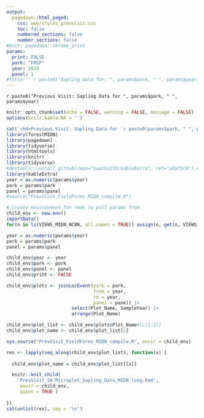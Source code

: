 ```yaml
---
output: 
  pagedown::html_paged:
    css: www/styles_prevvisit.css
    toc: false
    numbered_sections: false
    number_sections: false
#knit: pagedown::chrome_print
params: 
  print: FALSE
  park: "FRSP"
  year: 2019
  panel: 1
#title: '`r paste0("Sapling data for: ", params$park, " ", params$year)`'
---
```

<span class="shorttitle">`r paste0("Previous Visit: Sapling Data for ", params$park, " ", params$year)`</span>

```r
knitr::opts_chunk$set(echo = FALSE, warning = FALSE, message = FALSE)
options(knitr.kable.NA = '')
```

```r
cat('<h4>Previous Visit: Sapling Data for `r paste0(params$park, " ", params$year)`</h4>')
library(forestMIDN)
library(pagedown)
library(tidyverse)
library(htmltools)
library(knitr)
library(tidyverse)
#devtools::install_github(repo="haozhu233/kableExtra", ref="a6af5c0") # for collapse_rows()
library(kableExtra)
year = as.numeric(params$year)
park = params$park
panel = params$panel
#source("PrevVisit_FieldForms_MIDN_compile.R") 
```

```r
# Create environment for rmds to pull params from
child_env <- new.env()
importData()
for(n in ls(VIEWS_MIDN_NCBN, all.names = TRUE)) assign(n, get(n, VIEWS_MIDN_NCBN), child_env)

year = as.numeric(params$year)
park = params$park
panel = params$panel

child_env$year <- year
child_env$park <- park
child_env$panel <- panel
child_env$print <- FALSE

child_env$plots <- joinLocEvent(park = park, 
                                from = year, 
                                to = year,
                                panel = panel) |> 
                        select(Plot_Name, SampleYear) |> 
                        arrange(Plot_Name)

child_env$plot_list <- child_env$plots$Plot_Name#[c(1:2)]
child_env$plot_name <- child_env$plot_list[1]

sys.source("PrevVisit_FieldForms_MIDN_compile.R", envir = child_env)
```

```r
res <- lapply(seq_along(child_env$plot_list), function(x) {
  
  child_env$plot_name = child_env$plot_list[[x]]

  knitr::knit_child(
    'PrevVisit_2A_Microplot_Sapling_Data_MIDN_long.Rmd', 
     envir = child_env,
     quiet = TRUE )
  
})
cat(unlist(res), sep = '\n')
```

